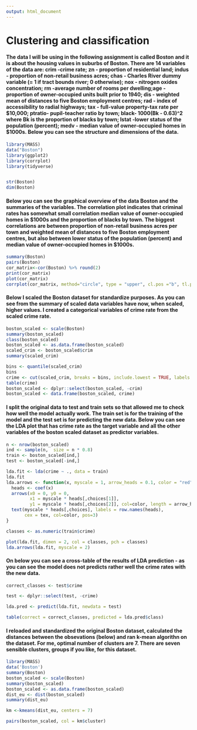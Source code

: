 ```yaml
---
output: html_document
---
```

# Clustering and classification 

#### The data I will be using in the following assignment is called Boston and it is about the housing values in suburbs of Boston. There are 14 variables of the data are: crim -crime rate; zn - proportion of residential land; indus - proportion of non-retail business acres; chas - Charles River dummy variable (= 1 if tract bounds river; 0 otherwise); nox - nitrogen oxides concentration; rm -average number of rooms per dwelling;age - proportion of owner-occupied units built prior to 1940; dis - weighted mean of distances to five Boston employment centres; rad - index of accessibility to radial highways; tax - full-value property-tax rate per \$10,000; ptratio- pupil-teacher ratio by town; black- 1000(Bk - 0.63)^2 where Bk is the proportion of blacks by town; lstat -lower status of the population (percent); medv - median value of owner-occupied homes in \$1000s. Below you can see the structure and dimensions of the data.

```r
library(MASS)
data("Boston")
library(ggplot2)
library(corrplot)
library(tidyverse)


str(Boston)
dim(Boston)
```

#### Below you can see the graphical overview of the data Boston and the summaries of the variables. The correlation plot indicates that criminal rates has somewhat small correlation median value of owner-occupied homes in \$1000s and the proportion of blacks by town. The biggest correlations are between proportion of non-retail business acres per town and weighted mean of distances to five Boston employment centres, but also between lower status of the population (percent) and median value of owner-occupied homes in \$1000s.

```r
summary(Boston)
pairs(Boston)
cor_matrix<-cor(Boston) %>% round(2)
print(cor_matrix)
plot(cor_matrix)
corrplot(cor_matrix, method="circle", type = "upper", cl.pos ="b", tl.ps = "d", tl.cex = 0.6)

```

#### Below I scaled the Boston dataset for standardize purposes. As you can see from the summary of scaled data variables have now, when scaled, higher values. I created a categorical variables of crime rate from the scaled crime rate.

```r
boston_scaled <- scale(Boston)
summary(boston_scaled)
class(boston_scaled)
boston_scaled <- as.data.frame(boston_scaled)
scaled_crim <- boston_scaled$crim
summary(scaled_crim)

bins <- quantile(scaled_crim)
bins
crime <- cut(scaled_crim, breaks = bins, include.lowest = TRUE, labels = c("low", "med_low", "med_high", "high"))
table(crime)
boston_scaled <- dplyr::select(boston_scaled, -crim)
boston_scaled <- data.frame(boston_scaled, crime)
```

#### I split the original data to test and train sets so that allowed me to check how well the model actually work. The train set is for the training of the model and the test set is for predicting the new data. Below you can see the LDA plot that has crime rate as the target variable and all the other variables of the boston scaled dataset as predictor variables. 


```r

n <- nrow(boston_scaled)
ind <- sample(n,  size = n * 0.8)
train <- boston_scaled[ind,]
test <- boston_scaled[-ind,]

lda.fit <- lda(crime ~ ., data = train)
lda.fit
lda.arrows <- function(x, myscale = 1, arrow_heads = 0.1, color = "red", tex = 0.75, choices = c(1,2)){
  heads <- coef(x)
  arrows(x0 = 0, y0 = 0, 
         x1 = myscale * heads[,choices[1]], 
         y1 = myscale * heads[,choices[2]], col=color, length = arrow_heads)
  text(myscale * heads[,choices], labels = row.names(heads), 
       cex = tex, col=color, pos=3)
}

classes <- as.numeric(train$crime)

plot(lda.fit, dimen = 2, col = classes, pch = classes)
lda.arrows(lda.fit, myscale = 2)

```

#### On below you can see a cross-table of the results of LDA prediction - as you can see the model does not predicts rather well the crime rates with the new data. 

```r
correct_classes <- test$crime

test <- dplyr::select(test, -crime)

lda.pred <- predict(lda.fit, newdata = test)

table(correct = correct_classes, predicted = lda.pred$class)

```

#### I reloaded and standardized the original Boston dataset, calculated the distances between the obsevations (below) and ran k-mean algorithn on the dataset. For me, optimal number of clusters are 7. There are seven sensible clusters, groups if you like, for this dataset. 

```r
library(MASS)
data('Boston')
summary(Boston)
boston_scaled <- scale(Boston)
summary(boston_scaled)
boston_scaled <- as.data.frame(boston_scaled)
dist_eu <- dist(boston_scaled)
summary(dist_eu)

km <-kmeans(dist_eu, centers = 7)

pairs(boston_scaled, col = km$cluster)


```

